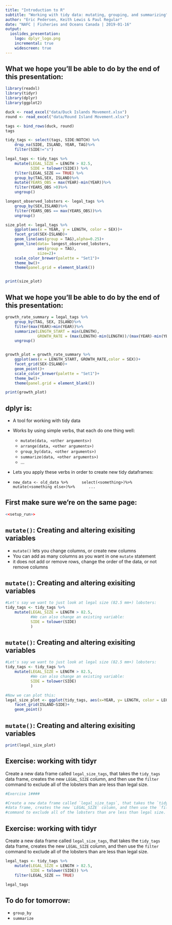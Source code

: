 ```yaml
---
title: "Introduction to R"
subtitle: "Working with tidy data: mutating, grouping, and summarizing"
author: "Eric Pedersen, Keith Lewis & Paul Regular"
date: "NAFC | Fisheries and Oceans Canada | 2019-01-16"
output: 
  ioslides_presentation:
    logo: dplyr_logo.png
    incremental: true
    widescreen: true
---
```


## What we hope you'll be able to do by the end of this presentation:

```r
library(readxl)
library(tidyr)
library(dplyr)
library(ggplot2) 

duck <- read_excel("data/Duck Islands Movement.xlsx")
round <- read_excel("data/Round Island Movement.xlsx")

tags <- bind_rows(duck, round)
tags

tidy_tags <- select(tags, SIDE:NOTCH) %>% 
    drop_na(SIDE, ISLAND, YEAR, TAG)%>%
    filter(SIDE!="s")
```

```r
legal_tags <- tidy_tags %>%
    mutate(LEGAL_SIZE = LENGTH > 82.5,
           SIDE = tolower(SIDE)) %>%
    filter(LEGAL_SIZE == TRUE) %>%
    group_by(TAG,SEX, ISLAND)%>%
    mutate(YEARS_OBS = max(YEAR)-min(YEAR))%>%
    filter(YEARS_OBS >0)%>%
    ungroup()

longest_observed_lobsters <- legal_tags %>%
    group_by(SEX,ISLAND)%>%
    filter(YEARS_OBS == max(YEARS_OBS))%>%
    ungroup()

size_plot <- legal_tags %>%
    ggplot(aes(x = YEAR, y = LENGTH, color = SEX))+
    facet_grid(SEX~ISLAND)+
    geom_line(aes(group = TAG),alpha=0.25)+
    geom_line(data= longest_observed_lobsters, 
              aes(group = TAG),
              size=2)+
    scale_color_brewer(palette = "Set1")+
    theme_bw()+
    theme(panel.grid = element_blank())


print(size_plot)

```

## What we hope you'll be able to do by the end of this presentation:

```r



growth_rate_summary = legal_tags %>%
    group_by(TAG, SEX, ISLAND)%>%
    filter(max(YEAR)>min(YEAR))%>%
    summarize(LENGTH_START = min(LENGTH),
              GROWTH_RATE = (max(LENGTH)-min(LENGTH))/(max(YEAR)-min(YEAR)))%>%
    ungroup()


growth_plot = growth_rate_summary %>%
    ggplot(aes(x = LENGTH_START, GROWTH_RATE,color = SEX))+
    facet_grid(SEX~ISLAND)+
    geom_point()+
    scale_color_brewer(palette = "Set1")+
    theme_bw()+
    theme(panel.grid = element_blank())

print(growth_plot)

```

## dplyr is:

* A tool for working with tidy data
* Works by using simple verbs, that each do one thing well: 
    * `mutate(data, <other arguments>)`
    * `arrange(data, <other arguments>)`
    * `group_by(data, <other arguments>)`
    * `summarize(data, <other arguments>)`
    * ...
* Lets you apply these verbs in order to create new tidy dataframes:

* `new_data <- old_data %>%
     select(<something>)%>%
     mutate(<something else>)%>%
     ...`

## First make sure we're on the same page:

```r
<<setup_run>>
```

## `mutate()`: Creating and altering exisiting variables {.build}

* `mutate()` lets you change columns, or create new columns
* You can add as many columns as you want in one `mutate` statement
* it does not add or remove rows, change the order of the data, or not remove columns

## `mutate()`: Creating and altering exisiting variables 

```r
#Let's say we want to just look at legal size (82.5 mm+) lobsters:
tidy_tags <- tidy_tags %>%
    mutate(LEGAL_SIZE = LENGTH > 82.5,
           #We can also change an existing variable: 
           SIDE = tolower(SIDE)
           )


```

## `mutate()`: Creating and altering exisiting variables 

```r
#Let's say we want to just look at legal size (82.5 mm+) lobsters:
tidy_tags <- tidy_tags %>%
    mutate(LEGAL_SIZE = LENGTH > 82.5,
           #We can also change an existing variable: 
           SIDE = tolower(SIDE)
           )

#Now we can plot this:
legal_size_plot <- ggplot(tidy_tags, aes(x=YEAR, y= LENGTH, color = LEGAL_SIZE))+
    facet_grid(ISLAND~SIDE)+
    geom_point()
```

## `mutate()`: Creating and altering exisiting variables 

```r
print(legal_size_plot)
```

## Exercise: working with tidyr

Create a new data frame called `legal_size_tags`, that takes the `tidy_tags` data frame, creates the new `LEGAL_SIZE` column, and then use the `filter` command to exclude all of the lobsters than are less than legal size.

```r
#Exercise 1####

#Create a new data frame called `legal_size_tags`, that takes the `tidy_tags`
#data frame, creates the new `LEGAL_SIZE` column, and then use the `filter`
#command to exclude all of the lobsters than are less than legal size.
```

## Exercise: working with tidyr

Create a new data frame called `legal_size_tags`, that takes the `tidy_tags` data frame, creates the new `LEGAL_SIZE` column, and then use the `filter` command to exclude all of the lobsters than are less than legal size.
```r
legal_tags <- tidy_tags %>%
    mutate(LEGAL_SIZE = LENGTH > 82.5,
           SIDE = tolower(SIDE)) %>%
    filter(LEGAL_SIZE == TRUE) 

legal_tags
```








## To do for tomorrow:
* `group_by`
* `summarize`

